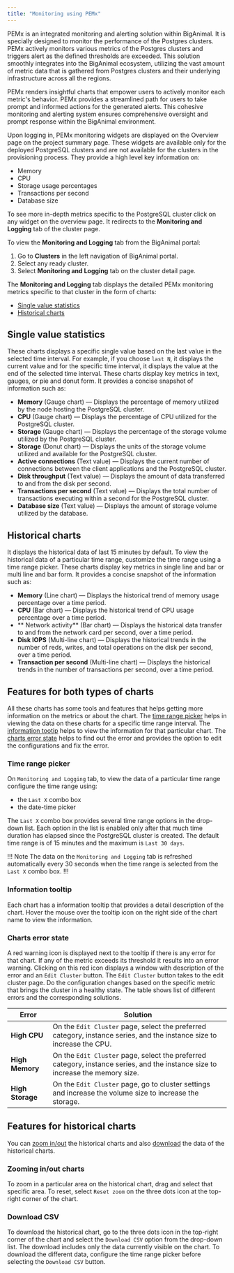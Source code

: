 ```yaml
---
title: "Monitoring using PEMx"
---
```


PEMx is an integrated monitoring and alerting solution within BigAnimal. It is specially designed to monitor the performance of the Postgres clusters. PEMx actively monitors various metrics of the Postgres clusters and triggers alert as the defined thresholds are exceeded. This solution smoothly integrates into the BigAnimal ecosystem, utilizing the vast amount of metric data that is gathered from Postgres clusters and their underlying infrastructure across all the regions. 

PEMx renders insightful charts that empower users to actively monitor each metric's behavior. PEMx provides a streamlined path for users to take prompt and informed actions for the generated alerts. This cohesive monitoring and alerting system ensures comprehensive oversight and prompt response within the BigAnimal environment.

Upon logging in, PEMx monitoring widgets are displayed on the Overview page on the project summary page. These widgets are available only for the deployed PostgreSQL clusters and are not available for the clusters in the provisioning process. They provide a high level key information on:
- Memory
- CPU
- Storage usage percentages
- Transactions per second
- Database size

To see more in-depth metrics specific to the PostgreSQL cluster click on any widget on the overview page. It redirects to the **Monitoring and Logging** tab of the cluster page.

To view the **Monitoring and Logging** tab from the BigAnimal portal:

1. Go to **Clusters** in the left navigation of BigAnimal portal. 
2. Select any ready cluster. 
3. Select **Monitoring and Logging** tab on the cluster detail page.

The **Monitoring and Logging** tab displays the detailed PEMx monitoring metrics specific to that cluster in the form of charts:

- [Single value statistics](#single-value-statistics)
- [Historical charts](#historical-charts)

## Single value statistics

These charts displays a specific single value based on the last value in the selected time interval. For example, if you choose `last N`, it displays the current value and for the specific time interval, it displays the value at the end of the selected time interval. These charts display key metrics in text, gauges, or pie and donut form. It provides a concise snapshot of information such as: 
  - **Memory** (Gauge chart) &mdash; Displays the percentage of memory utilized by the node hosting the PostgreSQL cluster.
  - **CPU** (Gauge chart) &mdash; Displays the percentage of CPU utilized for the PostgreSQL cluster.
  - **Storage** (Gauge chart) &mdash; Displays the percentage of the storage volume utilized by the PostgreSQL cluster.
  - **Storage** (Donut chart) &mdash; Displays the units of the storage volume utilized and available for the PostgreSQL cluster.
  - **Active connections** (Text value) &mdash; Displays the current number of connections between the client applications and the PostgreSQL cluster.
  - **Disk throughput** (Text value) &mdash; Displays the amount of data transferred to and from the disk per second.
  - **Transactions per second** (Text value) &mdash; Displays the total number of transactions executing within a second for the PostgreSQL cluster.
  - **Database size** (Text value) &mdash; Displays the amount of storage volume utilized by the database.

## Historical charts

It displays the historical data of last 15 minutes by default. To view the historical data of a particular time range, customize the time range using a time range picker. These charts display key metrics in single line and bar or multi line and bar form. It provides a concise snapshot of the information such as:
  - **Memory** (Line chart) &mdash; Displays the historical trend of memory usage percentage over a time period.
  - **CPU** (Bar chart) &mdash; Displays the historical trend of CPU usage percentage over a time period.
  - ** Network activity** (Bar chart) &mdash; Displays the historical data transfer to and from the network card per second, over a time period.
  - **Disk IOPS** (Multi-line chart) &mdash; Displays the historical trends in the number of reds, writes, and total operations on the disk per second, over a time period.
  - **Transaction per second** (Multi-line chart) &mdash; Displays the historical trends in the number of transactions per second, over a time period.


## Features for both types of charts

All these charts has some tools and features that helps getting more information on the metrics or about the chart. The [time range picker](#time-range-picker) helps in viewing the data on these charts for a specific time range interval. The [information tootip](#information-tooltip) helps to view the information for that particular chart. The [charts error state](#charts-error-state) helps to find out the error and provides the option to edit the configurations and fix the error.

### Time range picker

On `Monitoring and Logging` tab, to view the data of a particular time range configure the time range using:
- the `Last X` combo box
- the date-time picker

The `Last X` combo box provides several time range options in the drop-down list. Each option in the list is enabled only after that much time duration has elapsed since the PostgreSQL cluster is created. The default time range is of 15 minutes and the maximum is `Last 30 days`.

!!! Note
The data on the `Monitoring and Logging` tab is refreshed automatically every 30 seconds when the time range is selected from the `Last X` combo box.
!!!

### Information tooltip

Each chart has a information tooltip that provides a detail description of the chart. Hover the mouse over the tooltip icon on the right side of the chart name to view the information.

### Charts error state

A red warning icon is displayed next to the tooltip if there is any error for that chart. If any of the metric exceeds its threshold it results into an error warning. Clicking on this red icon displays a window with description of the error and an `Edit Cluster` button. The `Edit Cluster` button takes to the edit cluster page. Do the configuration changes based on the specific metric that brings the cluster in a healthy state. The table shows list of different errors and the corresponding solutions.

| Error  | Solution |
| ------ | -------- |
| **High CPU** | On the `Edit Cluster` page, select the preferred category, instance series, and the instance size to increase the CPU. |
| **High Memory** | On the `Edit Cluster` page, select the preferred category, instance series, and the instance size to increase the memory size. |
| **High Storage** | On the `Edit Cluster` page, go to cluster settings and increase the volume size to increase the storage. |

## Features for historical charts

You can [zoom in/out](#zooming-in/out-charts) the historical charts and also [download](#download-csv) the data of the historical charts.

### Zooming in/out charts

To zoom in a particular area on the historical chart, drag and select that specific area. To reset, select `Reset zoom` on the three dots icon at the top-right corner of the chart.

### Download CSV

To download the historical chart, go to the three dots icon in the top-right corner of the chart and select the `Download CSV` option from the drop-down list. The download includes only the data currently visible on the chart. To download the different data, configure the time range picker before selecting the `Download CSV` button.

